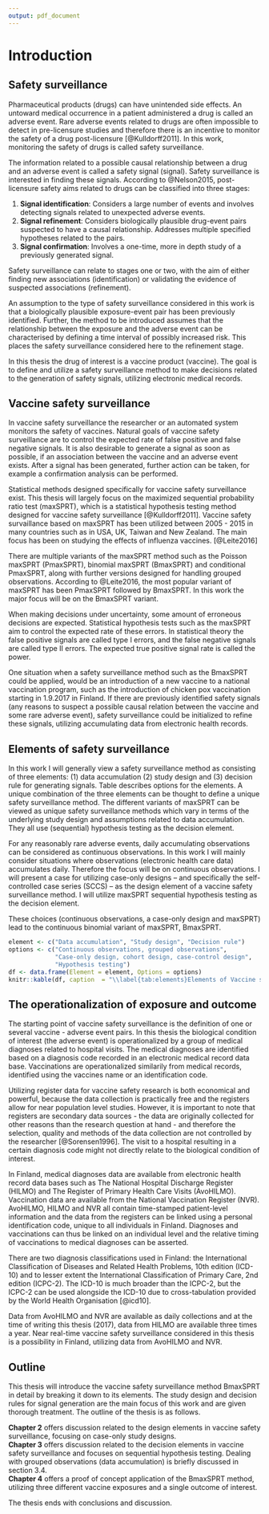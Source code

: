 ```yaml
---
output: pdf_document
---
```

# Introduction

## Safety surveillance

Pharmaceutical products (drugs) can have unintended side effects. An untoward medical occurrence in a patient administered a drug is called an adverse event. Rare adverse events related to drugs are often impossible to detect in pre-licensure studies and therefore there is an incentive to monitor the safety of a drug post-licensure [@Kulldorff2011]. In this work, monitoring the safety of drugs is called safety surveillance. 

The information related to a possible causal relationship between a drug and an adverse event is called a safety signal (signal). Safety surveillance is interested in finding these signals. According to @Nelson2015, post-licensure safety aims related to drugs can be classified into three stages:

1. **Signal identification**: Considers a large number of events and involves detecting signals related to unexpected adverse events.
2. **Signal refinement**: Considers biologically plausible drug-event pairs suspected to have a causal relationship. Addresses multiple specified hypotheses related to the pairs.
3. **Signal confirmation**:  Involves a one-time, more in depth study of a previously generated signal. 

Safety surveillance can relate to stages one or two, with the aim of either finding new associations (identification) or validating the evidence of suspected associations (refinement).

An assumption to the type of safety surveillance considered in this work is that a biologically plausible exposure-event pair has been previously identified. Further, the method to be introduced assumes that the relationship between the exposure and the adverse event can be characterised by defining a time interval of possibly increased risk. This places the safety surveillance considered here to the refinement stage.  

In this thesis the drug of interest is a vaccine product (vaccine). The goal is to define and utilize a safety surveillance method to make decisions related to the generation of safety signals, utilizing electronic medical records.   

## Vaccine safety surveillance  

In vaccine safety surveillance the researcher or an automated system monitors the safety of vaccines. Natural goals of vaccine safety surveillance are to control the expected rate of false positive and false negative signals. It is also desirable to generate a signal as soon as possible, if an association between the vaccine and an adverse event exists. After a signal has been generated, further action can be taken, for example a confirmation analysis can be performed.

Statistical methods designed specifically for vaccine safety surveillance exist. This thesis will largely focus on the maximized sequential probability ratio test (maxSPRT), which is a statistical hypothesis testing method designed for vaccine safety surveillance [@Kulldorff2011]. Vaccine safety survaillance based on maxSPRT has been utilized between 2005 - 2015 in many countries such as in USA, UK, Taiwan and New Zealand. The main focus has been on studying the effects of influenza vaccines. [@Leite2016]

There are multiple variants of the maxSPRT method such as the Poisson maxSPRT (PmaxSPRT), binomial maxSPRT (BmaxSPRT) and conditional PmaxSPRT, along with further versions designed for handling grouped observations. According to @Leite2016, the most popular variant of maxSPRT has been PmaxSPRT followed by BmaxSPRT. In this work the major focus will be on the BmaxSPRT variant.  

When making decisions under uncertainty, some amount of erroneous decisions are expected. Statistical hypothesis tests such as the maxSPRT aim to control the expected rate of these errors. In statistical theory the false positive signals are called type I errors, and the false negative signals are called type II errors. The expected true positive signal rate is called the power. 

One situation when a safety surveillance method such as the BmaxSPRT could be applied, would be an introduction of a new vaccine to a national vaccination program, such as the introduction of chicken pox vaccination starting in 1.9.2017 in Finland. If there are previously identified safety signals (any reasons to suspect a possible causal relation between the vaccine and some rare adverse event), safety surveillance could be initialized to refine these signals, utilizing accumulating data from electronic health records.


## Elements of safety surveillance

In this work I will generally view a safety surveillance method as consisting of three elements: (1) data accumulation (2) study design and (3) decision rule for generating signals. Table \ref{tab:elements} describes options for the elements. A unique combination of the three elements can be thought to define a unique safety surveillance method. The different variants of maxSPRT can be viewed as unique safety surveillance methods which vary in terms of the underlying study design and assumptions related to data accumulation. They all use (sequential) hypothesis testing as the decision element.

For any reasonably rare adverse events, daily accumulating observations can be considered as continuous observations. In this work I will mainly consider situations where observations (electronic health care data) accumulates daily. Therefore the focus will be on continuous observations. I will present a case for utilizing case-only designs -- and specifically the self-controlled case series (SCCS) -- as the design element of a vaccine safety surveillance method. I will utilize maxSPRT sequential hypothesis testing as the decision element.  

These choices (continuous observations, a case-only design and maxSPRT) lead to the continuous binomial variant of maxSPRT, BmaxSPRT.


```r
element <- c("Data accumulation", "Study design", "Decision rule")
options <- c("Continuous observations, grouped observations", 
             "Case-only design, cohort design, case-control design", 
             "Hypothesis testing")
df <- data.frame(Element = element, Options = options)
knitr::kable(df, caption  = "\\label{tab:elements}Elements of Vaccine safety surveillance and options related to them.")
```


## The operationalization of exposure and outcome

The starting point of vaccine safety surveillance is the definition of one or several vaccine - adverse event pairs. In this thesis the biological condition of interest (the adverse event) is operationalized by a group of medical diagnoses related to hospital visits. The medical diagnoses are identified based on a diagnosis code recorded in an electronic medical record data base. Vaccinations are operationalized similarily from medical records, identified using the vaccines name or an identification code. 

Utilizing register data for vaccine safety research is both economical and powerful, because the data collection is practically free and the registers allow for near population level studies. However, it is important to note that registers are secondary data sources - the data are originally collected for other reasons than the research question at hand - and therefore the selection, quality and methods of the data collection are not controlled by the researcher [@Sorensen1996]. The visit to a hospital resulting in a certain diagnosis code might not directly relate to the biological condition of interest.

In Finland, medical diagnoses data are available from electronic health record data bases such as The National Hospital Discharge Register (HILMO) and The Register of Primary Health Care Visits (AvoHILMO). Vaccination data are available from the National Vaccination Register (NVR). AvoHILMO, HILMO and NVR all contain time-stamped patient-level information and the data from the registers can be linked using a personal identification code, unique to all individuals in Finland. Diagnoses and vaccinations can thus be linked on an individual level and the relative timing of vaccinations to medical diagnoses can be asserted.

There are two diagnosis classifications used in Finland: the International Classification of Diseases and Related Health Problems, 10th edition (ICD-10) and to lesser extent the International Classification of Primary Care, 2nd edition (ICPC-2). The ICD-10 is much broader than the ICPC-2, but the ICPC-2 can be used alongside the ICD-10 due to cross-tabulation provided by the World Health Organisation [@icd10]. 

Data from AvoHILMO and NVR are available as daily collections and at the time of writing this thesis (2017), data from HILMO are available three times a year. Near real-time vaccine safety surveillance considered in this thesis is a possibility in Finland, utilizing data from AvoHILMO and NVR.  


## Outline

This thesis will introduce the vaccine safety surveillance method BmaxSPRT in detail by breaking it down to its elements. The study design and decision rules for signal generation are the main focus of this work and are given thorough treatment. The outline of the thesis is as follows.  

**Chapter 2** offers discussion related to the design elements in vaccine safety surveillance, focusing on case-only study designs.  
**Chapter 3** offers discussion related to the decision elements in vaccine safety surveillance and focuses on sequential hypothesis testing. Dealing with grouped observations (data accumulation) is briefly discussed in section 3.4.  
**Chapter 4** offers a proof of concept application of the BmaxSPRT method, utilizing three different vaccine exposures and a single outcome of interest.  

The thesis ends with conclusions and discussion.  
